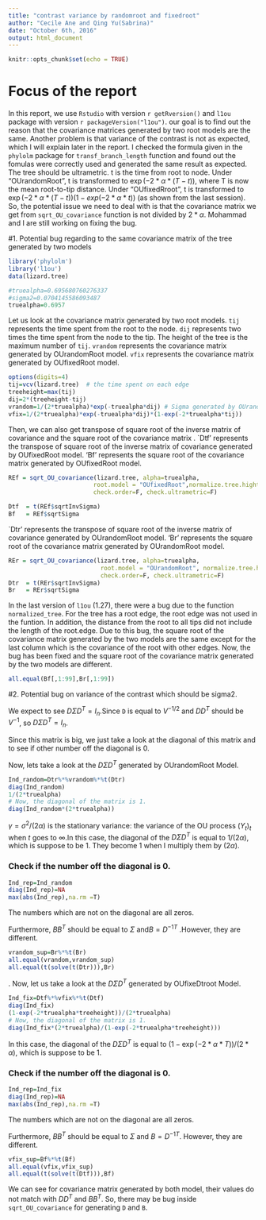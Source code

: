 ```yaml
---
title: "contrast variance by randomroot and fixedroot"
author: "Cecile Ane and Qing Yu(Sabrina)"
date: "October 6th, 2016"
output: html_document
---
```


```r
knitr::opts_chunk$set(echo = TRUE)
```
# Focus of the report

In this report, we use `Rstudio` with version `r getRversion()` and `l1ou` package with version `r packageVersion("l1ou")`.  our goal is to find out the reason that the covariance matrices generated by two root models are the same. Another problem is that variance of the contrast is not as expected, which I will explain later in the report. I checked the formula given in the `phylolm` package for `transf_branch_length` function and found out the fomulas were correctly used and generated the same result as expected. The tree should be ultrametric. t is the time from root to node. Under "OUrandomRoot", t is transformed to $\exp(-2*\alpha*(T - t))$, where T is now the mean root-to-tip distance. Under "OUfixedRroot", t is transformed to $\exp(-2*\alpha*(T - t))(1 - exp(-2*\alpha*t))$ (as shown from the last session). So, the potential issue we need to deal with is that the covariance matrix we get from `sqrt_OU_covariance` function is not divided by $2*\alpha$. Mohammad and I are still working on fixing the bug. 

#1. Potential bug regarding to the same covariance matrix of the tree generated by two models

```r
library('phylolm')
library('l1ou')
data(lizard.tree)
```

```r
#truealpha=0.695680760276337
#sigma2=0.0704145586093487
truealpha=0.6957
```

Let us look at the covariance matrix generated by two root models.
`tij` represents the time spent from the root to the node.
`dij` represents two times the time spent from the node to the tip.
The height of the tree is the maximum number of `tij`.
`vrandom` represents the covariance matrix generated by OUrandomRoot model.
`vfix` represents the covariance matrix generated by OUfixedRoot model.
```r
options(digits=4)
tij=vcv(lizard.tree)  # the time spent on each edge
treeheight=max(tij)   
dij=2*(treeheight-tij) 
vrandom=1/(2*truealpha)*exp(-truealpha*dij) # Sigma generated by OUrandomRoot model
vfix=1/(2*truealpha)*exp(-truealpha*dij)*(1-exp(-2*truealpha*tij))
```

Then, we can also get transpose of square root of  the inverse matrix of covariance and the square root of the covariance matrix .
`Dtf' represents the transpose of square root of  the inverse matrix of covariance generated by OUfixedRoot model.
'Bf' represents the square root of the covariance matrix generated by OUfixedRoot model.
```r
REf = sqrt_OU_covariance(lizard.tree, alpha=truealpha, 
                        root.model = "OUfixedRoot",normalize.tree.hight=T ,
                        check.order=F, check.ultrametric=F)

Dtf  = t(REf$sqrtInvSigma)
Bf   = REf$sqrtSigma

```

`Dtr' represents the transpose of square root of the inverse matrix of covariance generated by OUrandomRoot model.
'Br' represents the square root of the covariance matrix generated by OUrandomRoot model.
```r
REr = sqrt_OU_covariance(lizard.tree, alpha=truealpha, 
                          root.model = "OUrandomRoot", normalize.tree.hight=T,
                          check.order=F, check.ultrametric=F)
Dtr  = t(REr$sqrtInvSigma)
Br   = REr$sqrtSigma
```

In the last version of `l1ou` (1.27), there were a bug due to the function `normalized_tree`. For the tree has a root edge, the root edge was not used in the funtion. In addition, the distance from the root to all tips did not include the length of the root.edge. Due to this bug, the square root of the covariance matrix generated by the two models are the same except for the last column which is the covariance of the root with other edges. Now, the bug has been fixed and the square root of the covariance matrix generated by the two models are different. 
```r
all.equal(Bf[,1:99],Br[,1:99])
```


#2. Potential bug on variance of the contrast which should be sigma2.

We expect to see $D{\Sigma}{D^T}={I_{n}}$.Since `D` is equal to $V^{-1/2}$ and $D{D^T}$ should be  $V^{-1}$, so  $D{\Sigma}{D^T}={I_{n}}$. 

Since this matrix is big, we just take a look at the diagonal of this matrix and to see if other number off the diagonal is 0. 

Now, lets take a look at the $D{\Sigma}{D^T}$ generated by OUrandomRoot Model.
```r
Ind_random=Dtr%*%vrandom%*%t(Dtr)
diag(Ind_random)
1/(2*truealpha)
# Now, the diagonal of the matrix is 1.
diag(Ind_random*(2*truealpha))
```
$\gamma=\sigma^2/(2\alpha)$ is the stationary variance:
the variance of the OU process $(Y_t)_t$ when $t$ goes to $\infty$.In this case, the diagonal of the $D{\Sigma}{D^T}$ is equal to $1/(2\alpha)$, which is suppose to be 1. They become 1 when I multiply them by $(2\alpha)$. 

### Check if the number off the diagonal is 0.
```r
Ind_rep=Ind_random
diag(Ind_rep)=NA
max(abs(Ind_rep),na.rm =T)
```
The numbers which are not on the diagonal are all zeros. 

Furthermore, $B{B^T}$ should be equal to ${\Sigma}$ and$B={{D^{-1}}^T}$ .However, they are different.
```r
vrandom_sup=Br%*%t(Br)
all.equal(vrandom,vrandom_sup)
all.equal(t(solve(t(Dtr))),Br)
```
.
Now, let us take a look at the $D{\Sigma}{D^T}$ generated by OUfixeDtroot Model.
```r

Ind_fix=Dtf%*%vfix%*%t(Dtf)
diag(Ind_fix)
(1-exp(-2*truealpha*treeheight))/(2*truealpha)
# Now, the diagonal of the matrix is 1.
diag(Ind_fix*(2*truealpha)/(1-exp(-2*truealpha*treeheight)))
```
In this case, the diagonal of the $D{\Sigma}{D^T}$ is equal to $(1-\exp(-2*\alpha*T))/(2*\alpha)$, which is suppose to be 1.


### Check if the number off the diagonal is 0.
```r
Ind_rep=Ind_fix
diag(Ind_rep)=NA
max(abs(Ind_rep),na.rm =T)
```
The numbers which are not on the diagonal are all zeros. 

Furthermore, $B{B^T}$ should be equal to ${\Sigma}$ and $B={{D^{-1}}^T}$. However, they are different.
```r
vfix_sup=Bf%*%t(Bf)
all.equal(vfix,vfix_sup)
all.equal(t(solve(t(Dtf))),Bf)
```


We can see for covariance matrix generated by both model, their values do not match with $D{D^T}$ and $B{B^T}$. So, there may be bug inside `sqrt_OU_covariance` for generating `D` and `B`. 


